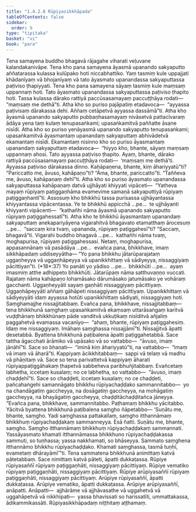 ```yaml
---
title: "1.4.2.8 Rūpiyasikkhāpada"
tableOfContents: false
sidebar:
  order: 9
type: "tipitaka"
basket: "vi"
book: "para"
---
```



<DynamicBreadcrumb />

<Division number="582" book="para" bookNo="1" page="344">

<Paragraph number="2203" book="para">
Tena samayena buddho bhagavā rājagahe viharati veḷuvane kalandakanivāpe. Tena kho pana samayena āyasmā upanando sakyaputto aññatarassa kulassa kulūpako hoti niccabhattiko. Yaṃ tasmiṃ kule uppajjati khādanīyaṃ vā bhojanīyaṃ vā tato āyasmato upanandassa sakyaputtassa paṭiviso ṭhapiyyati. Tena kho pana samayena sāyaṃ tasmiṃ kule maṃsaṃ uppannaṃ hoti. Tato āyasmato upanandassa sakyaputtassa paṭiviso ṭhapito hoti. Tassa kulassa dārako rattiyā paccūsasamayaṃ paccuṭṭhāya rodati—  “maṃsaṃ me dethā”ti. Atha kho so puriso pajāpatiṃ etadavoca—  “ayyassa paṭivisaṃ dārakassa dehi. Aññaṃ cetāpetvā ayyassa dassāmā”ti.
</Paragraph>

<Paragraph number="2204" book="para">
Atha kho āyasmā upanando sakyaputto pubbaṇhasamayaṃ nivāsetvā pattacīvaraṃ ādāya yena taṃ kulaṃ tenupasaṅkami; upasaṅkamitvā paññatte āsane nisīdi. Atha kho so puriso yenāyasmā upanando sakyaputto tenupasaṅkami; upasaṅkamitvā āyasmantaṃ upanandaṃ sakyaputtaṃ abhivādetvā ekamantaṃ nisīdi. Ekamantaṃ nisinno kho so puriso āyasmantaṃ upanandaṃ sakyaputtaṃ etadavoca—  “hiyyo kho, bhante, sāyaṃ maṃsaṃ uppannaṃ ahosi. Tato ayyassa paṭiviso ṭhapito. Ayaṃ, bhante, dārako rattiyā paccūsasamayaṃ paccuṭṭhāya rodati—  ‘maṃsaṃ me dethā’ti. Ayyassa paṭiviso dārakassa dinno. Kahāpaṇena, bhante, kiṃ āhariyyatū”ti? “Pariccatto me, āvuso, kahāpaṇo”ti? “Āma, bhante, pariccatto”ti. “Taññeva me, āvuso, kahāpaṇaṃ dehī”ti.
</Paragraph>

<Paragraph number="2205" book="para">
Atha kho so puriso āyasmato upanandassa sakyaputtassa kahāpaṇaṃ datvā ujjhāyati khiyyati vipāceti—  “Yatheva mayaṃ rūpiyaṃ paṭiggaṇhāma evamevime samaṇā sakyaputtiyā rūpiyaṃ paṭiggaṇhantī”ti. Assosuṃ kho bhikkhū tassa purisassa ujjhāyantassa khiyyantassa vipācentassa. Ye te bhikkhū appicchā …pe…  te ujjhāyanti khiyyanti vipācenti—  “kathañhi nāma āyasmā upanando sakyaputto rūpiyaṃ paṭiggahessatī”ti.
</Paragraph>

<Paragraph number="2206" book="para">
Atha kho te bhikkhū āyasmantaṃ upanandaṃ sakyaputtaṃ anekapariyāyena vigarahitvā bhagavato etamatthaṃ ārocesuṃ …pe…  “saccaṃ kira tvaṃ, upananda, rūpiyaṃ paṭiggahesī”ti? “Saccaṃ, bhagavā”ti. Vigarahi buddho bhagavā …pe…  kathañhi nāma tvaṃ, moghapurisa, rūpiyaṃ paṭiggahessasi. Netaṃ, moghapurisa, appasannānaṃ vā pasādāya …pe…  evañca pana, bhikkhave, imaṃ sikkhāpadaṃ uddiseyyātha—
</Paragraph>

</Division>
<Division number="583" book="para" bookNo="1" page="345">

<Paragraph number="2207" book="para">
<Emphasis>“Yo pana bhikkhu jātarūparajataṃ uggaṇheyya vā uggaṇhāpeyya vā upanikkhittaṃ vā sādiyeyya, nissaggiyaṃ pācittiyan”</Emphasis>ti. (*18*:<Emphasis>37</Emphasis>)
</Paragraph>

</Division>
<Division number="584" book="para" bookNo="1" page="345">

<Paragraph number="2208" book="para">
<Emphasis>Yo panā</Emphasis>ti yo yādiso …pe…  <Emphasis>bhikkhū</Emphasis>ti …pe…  ayaṃ imasmiṃ atthe adhippeto bhikkhūti.
</Paragraph>

<Paragraph number="2209" book="para">
<Emphasis>Jātarūpaṃ</Emphasis> nāma satthuvaṇṇo vuccati.
</Paragraph>

<Paragraph number="2210" book="para">
<Emphasis>Rajataṃ</Emphasis> nāma kahāpaṇo lohamāsako dārumāsako jatumāsako ye vohāraṃ gacchanti.
</Paragraph>

<Paragraph number="2211" book="para">
<Emphasis>Uggaṇheyyā</Emphasis>ti sayaṃ gaṇhāti nissaggiyaṃ pācittiyaṃ.
</Paragraph>

<Paragraph number="2212" book="para">
<Emphasis>Uggaṇhāpeyyā</Emphasis>ti aññaṃ gāhāpeti nissaggiyaṃ pācittiyaṃ.
</Paragraph>

<Paragraph number="2213" book="para">
<Emphasis>Upanikkhittaṃ vā sādiyeyyā</Emphasis>ti idaṃ ayyassa hotūti upanikkhittaṃ sādiyati, nissaggiyaṃ hoti. Saṃghamajjhe nissajjitabbaṃ. Evañca pana, bhikkhave, nissajjitabbaṃ—  tena bhikkhunā saṃghaṃ upasaṅkamitvā ekaṃsaṃ uttarāsaṅgaṃ karitvā vuḍḍhānaṃ bhikkhūnaṃ pāde vanditvā ukkuṭikaṃ nisīditvā añjaliṃ paggahetvā evamassa vacanīyo—  “ahaṃ, bhante, rūpiyaṃ paṭiggahesiṃ. Idaṃ me nissaggiyaṃ. Imāhaṃ saṃghassa nissajjāmī”ti. Nissajjitvā āpatti desetabbā. Byattena bhikkhunā paṭibalena āpatti paṭiggahetabbā. Sace tattha āgacchati ārāmiko vā upāsako vā so vattabbo—  “āvuso, imaṃ jānāhī”ti. Sace so bhaṇati—  “iminā kiṃ āhariyyatū”ti, na vattabbo—  “imaṃ vā imaṃ vā āharā”ti. Kappiyaṃ ācikkhitabbaṃ—  sappi vā telaṃ vā madhu vā phāṇitaṃ vā. Sace so tena parivattetvā kappiyaṃ āharati rūpiyappaṭiggāhakaṃ ṭhapetvā sabbeheva paribhuñjitabbaṃ. Evañcetaṃ labhetha, iccetaṃ kusalaṃ; no ce labhetha, so vattabbo—  “āvuso, imaṃ chaḍḍehī”ti. Sace so chaḍḍeti, iccetaṃ kusalaṃ; no ce chaḍḍeti, pañcahaṅgehi samannāgato bhikkhu rūpiyachaḍḍako sammannitabbo—  yo na chandāgatiṃ gaccheyya, na dosāgatiṃ gaccheyya, na mohāgatiṃ gaccheyya, na bhayāgatiṃ gaccheyya, chaḍḍitāchaḍḍitañca jāneyya. “Evañca pana, bhikkhave, sammannitabbo. Paṭhamaṃ bhikkhu yācitabbo. Yācitvā byattena bhikkhunā paṭibalena saṃgho ñāpetabbo—
</Paragraph>

</Division>
<Division number="585" book="para" bookNo="1" page="346">

<Paragraph number="2214" book="para">
‘Suṇātu me, bhante, saṃgho. Yadi saṃghassa pattakallaṃ, saṃgho itthannāmaṃ bhikkhuṃ rūpiyachaḍḍakaṃ sammanneyya. Esā ñatti.
</Paragraph>

<Paragraph number="2215" book="para">
Suṇātu me, bhante, saṃgho. Saṃgho itthannāmaṃ bhikkhuṃ rūpiyachaḍḍakaṃ sammannati. Yassāyasmato khamati itthannāmassa bhikkhuno rūpiyachaḍḍakassa sammuti, so tuṇhassa; yassa nakkhamati, so bhāseyya.
</Paragraph>

<Paragraph number="2216" book="para">
Sammato saṃghena itthannāmo bhikkhu rūpiyachaḍḍako. Khamati saṃghassa, tasmā tuṇhī, evametaṃ dhārayāmī’”ti.
</Paragraph>

<Paragraph number="2217" book="para">
Tena sammatena bhikkhunā animittaṃ katvā pātetabbaṃ. Sace nimittaṃ katvā pāteti, āpatti dukkaṭassa.
</Paragraph>

</Division>
<Division number="586" book="para" bookNo="1" page="346">

<Paragraph number="2218" book="para">
Rūpiye rūpiyasaññī rūpiyaṃ paṭiggaṇhāti, nissaggiyaṃ pācittiyaṃ. Rūpiye vematiko rūpiyaṃ paṭiggaṇhāti, nissaggiyaṃ pācittiyaṃ. Rūpiye arūpiyasaññī rūpiyaṃ paṭiggaṇhāti, nissaggiyaṃ pācittiyaṃ.
</Paragraph>

<Paragraph number="2219" book="para">
Arūpiye rūpiyasaññī, āpatti dukkaṭassa. Arūpiye vematiko, āpatti dukkaṭassa. Arūpiye arūpiyasaññī, anāpatti.
</Paragraph>

<Paragraph number="2220" book="para">
Anāpatti—  ajjhārāme vā ajjhāvasathe vā uggahetvā vā uggahāpetvā vā nikkhipati—  yassa bhavissati so harissatīti, ummattakassa, ādikammikassāti.

</Paragraph>
</Division>

<Paragraph number="2221" type="center" book="para">
Rūpiyasikkhāpadaṃ niṭṭhitaṃ aṭṭhamaṃ.
</Paragraph>